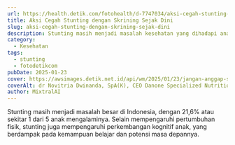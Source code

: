 ```yaml
---
url: https://health.detik.com/fotohealth/d-7747034/aksi-cegah-stunting-dengan-skrining-sejak-dini
title: Aksi Cegah Stunting dengan Skrining Sejak Dini
slug: aksi-cegah-stunting-dengan-skrining-sejak-dini
description: Stunting masih menjadi masalah kesehatan yang dihadapi anak Indonesia. Untuk itu, dibutuhkan berbagai strategi untuk mencegah stunting di Indonesia.
category:
  - Kesehatan
tags:
  - stunting
  - fotodetikcom
pubDate: 2025-01-23
cover: https://awsimages.detik.net.id/api/wm/2025/01/23/jangan-anggap-sepele-abai-stunting-bisa-berisiko-1_169.jpeg?wid=54&w=650&v=1&t=jpeg
coverAlt: dr Novitria Dwinanda, SpA(K), CEO Danone Specialized Nutrition (SN) Indonesia Lee Meeng Thong, Co-Founder & President Director of Alodokter Group Suci Arumsari, dan Healthcare Nutrition Marketing & Strategy Director, Danone SN Indonesia Angelia Susanto turut menyaksikan proses skrining stunting.
author: MixtralAI
---
```

Stunting masih menjadi masalah besar di Indonesia, dengan 21,6% atau sekitar 1 dari 5 anak mengalaminya. Selain mempengaruhi pertumbuhan fisik, stunting juga mempengaruhi perkembangan kognitif anak, yang berdampak pada kemampuan belajar dan potensi masa depannya.
